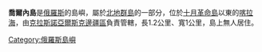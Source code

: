'''喬爾內島'''是[[俄羅斯|俄羅斯]]的島嶼，屬於[[北地群島|北地群島]]的一部分，位於[[十月革命島|十月革命島]]以東的[[喀拉海|喀拉海]]，由[[克拉斯諾亞爾斯克邊疆區|克拉斯諾亞爾斯克邊疆區]]負責管轄，長1.2公里、寬1公里，島上無人居住。

{{Russia-geo-stub}}
[[Category:俄羅斯島嶼|Category:俄羅斯島嶼]]